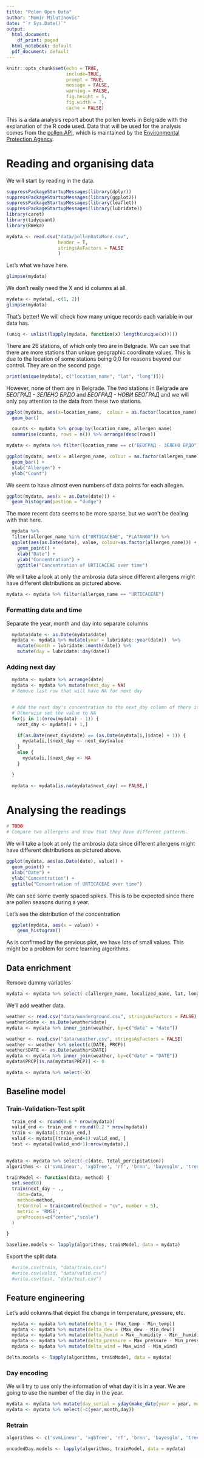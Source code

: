 ```yaml
---
title: "Polen Open Data"
author: "Momir Milutinovic"
date: "`r Sys.Date()`"
output:
  html_document:
    df_print: paged
  html_notebook: default
  pdf_document: default
---
```


```r
knitr::opts_chunk$set(echo = TRUE,
                      include=TRUE,
                      prompt = TRUE,
                      message = FALSE,
                      warning = FALSE,
                      fig.height = 5,
                      fig.width = 7,
                      cache = FALSE)
```

This is a data analysis report about the pollen levels in Belgrade with the explanation of the R code used. Data that will be used for the analysis comes from the [pollen API](http://polen.sepa.gov.rs/api/opendata/schema), which is maintained by the [Environmental Protection Agency](http://sepa.gov.rs).

# Reading and organising data
We will start by reading in the data.

```r
suppressPackageStartupMessages(library(dplyr))
suppressPackageStartupMessages(library(ggplot2))
suppressPackageStartupMessages(library(leaflet))
suppressPackageStartupMessages(library(lubridate))
library(caret)
library(tidyquant)
library(RWeka)

mydata <- read.csv("data/pollenDataMore.csv",
                   header = T,
                   stringsAsFactors = FALSE
                   )
```

Let's what we have here.
```r
glimpse(mydata)
```
We don't really need the X and id columns at all.
```r
mydata <- mydata[,-c(1, 2)]
glimpse(mydata)
```
That's better!
We will check how many unique records each variable in our data has.
```r
(uniq <- unlist(lapply(mydata, function(x) length(unique(x)))))
```
There are 26 stations, of which only two are in Belgrade. We can see that there are more stations than unique geographic coordinate values. This is due to the location of some stations being 0,0 for reasons beyond our control. They are on the second page.
```r
print(unique(mydata[, c("location_name", "lat", "long")]))
```
However, none of them are in Belgrade. The two stations in Belgrade are *БЕОГРАД - ЗЕЛЕНО БРДО* and *БЕОГРАД - НОВИ БЕОГРАД* and we will only pay attention to the data from these two stations.

```r
ggplot(mydata, aes(x=location_name,  colour = as.factor(location_name), fill = as.factor(location_name))) +
  geom_bar()
```

```r
  counts <- mydata %>% group_by(location_name, allergen_name)
  summarise(counts, rows = n()) %>% arrange(desc(rows))
```


```r
mydata <- mydata %>% filter(location_name == c("БЕОГРАД - ЗЕЛЕНО БРДО"))
```

```r
ggplot(mydata, aes(x = allergen_name, colour = as.factor(allergen_name), fill = as.factor(allergen_name))) +
  geom_bar() +
  xlab("Allergen") +
  ylab("Count")
```

We seem to have almost even numbers of data points for each allegen.

```r
ggplot(mydata, aes(x = as.Date(date))) +
  geom_histogram(postion = "dodge")
```
The more recent data seems to be more sparse, but we won't be dealing with that here.

```r
  mydata %>% 
  filter(allergen_name %in% c("URTICACEAE", "PLATANGO")) %>%
  ggplot(aes(as.Date(date), value, colour=as.factor(allergen_name))) + 
    geom_point() +
    xlab("Date") +
    ylab("Concentration") +
    ggtitle("Concentration of URTICACEAE over time")
```

We will take a look at only the ambrosia data since different allergens might have different distributions as pictured above.

```r
mydata <- mydata %>% filter(allergen_name == "URTICACEAE")
```

### Formatting date and time

Separate the year, month and day into separate columns
```r
  mydata$date <- as.Date(mydata$date)
  mydata <- mydata %>% mutate(year = lubridate::year(date))  %>%
    mutate(month = lubridate::month(date)) %>% 
    mutate(day = lubridate::day(date))
```

### Adding next day
```r
  mydata <- mydata %>% arrange(date)
  mydata <- mydata %>% mutate(next_day = NA)
  # Remove last row that will have NA for next day


  # Add the next day's concentration to the next_day column of there is data for the next day
  # Otherwise set the value to NA
  for(i in 1:(nrow(mydata) - 1)) {
    next_day <- mydata[i + 1,]

    if(as.Date(next_day$date) == (as.Date(mydata[i,]$date) + 1)) {
      mydata[i,]$next_day <- next_day$value
    }
    else {
      mydata[i,]$next_day <- NA
    }

  }

  mydata <- mydata[is.na(mydata$next_day) == FALSE,]
```

# Analysing the readings
```r
# TODO 
# Compare two allergens and show that they have different patterns.
```

We will take a look at only the ambrosia data since different allergens might have different distributions as pictured above.

```r

ggplot(mydata, aes(as.Date(date), value)) + 
  geom_point() +
  xlab("Date") +
  ylab("Concentration") +
  ggtitle("Concentration of URTICACEAE over time")
```

We can see some evenly spaced spikes. This is to be expected since there are pollen seasons during a year.

Let's see the distribution of the concentration
```r
  ggplot(mydata, aes(x = value)) + 
    geom_histogram()
```

As is confirmed by the previous plot, we have lots of small values. This might be a problem for some learning algorithms.


## Data enrichment
Remove dummy variables
```r
mydata <- mydata %>% select(-c(allergen_name, localized_name, lat, long, location_name))
```

We'll add weather data.
```r
weather <- read.csv("data/wunderground.csv", stringsAsFactors = FALSE)
weather$date <- as.Date(weather$date)
mydata <- mydata %>% inner_join(weather, by=c("date" = "date"))

weather <- read.csv("data/weather.csv", stringsAsFactors = FALSE)
weather <- weather %>% select(c(DATE, PRCP))
weather$DATE <- as.Date(weather$DATE)
mydata <- mydata %>% inner_join(weather, by=c("date" = "DATE"))
mydata$PRCP[is.na(mydata$PRCP)] <- 0

mydata <- mydata %>% select(-X)

```

## Baseline model


### Train-Validation-Test split
```r
  train_end <- round(0.6 * nrow(mydata))
  valid_end <- train_end + round(0.2 * nrow(mydata))
  train <- mydata[1:train_end,]
  valid <- mydata[(train_end+1):valid_end, ]
  test <- mydata[(valid_end+1):nrow(mydata),]
  
```


```r
mydata <- mydata %>% select(-c(date, Total_percipitation))
algorithms <- c('svmLinear', 'xgbTree', 'rf', 'brnn', 'bayesglm', 'treebag', 'lm')

trainModel <- function(data, method) {
  set.seed(8)
  train(next_day ~ .,
    data=data,
    method=method,
    trControl = trainControl(method = "cv", number = 5),
    metric = 'RMSE',
    preProcess=c("center","scale")
  )

}

baseline.models <- lapply(algorithms, trainModel, data = mydata)
```


Export the split data
```r
  #write.csv(train, "data/train.csv")
  #write.csv(valid, "data/valid.csv")
  #write.csv(test, "data/test.csv")
```

## Feature engineering

Let's add columns that depict the change in temperature, pressure, etc.

```r
  mydata <- mydata %>% mutate(delta_t = (Max_temp - Min_temp))
  mydata <- mydata %>% mutate(delta_dew = (Max_dew - Min_dew))
  mydata <- mydata %>% mutate(delta_humid = Max__humidity - Min__humidity)
  mydata <- mydata %>% mutate(delta_pressure = Max_pressure - Min_pressure)
  mydata <- mydata %>% mutate(delta_wind = Max_wind - Min_wind)

```


```r
delta.models <- lapply(algorithms, trainModel, data = mydata)
```

### Day encoding
We will try to use only the information of what day it is in a year. We are going to use the number of the day in the year.

```r
mydata <- mydata %>% mutate(day_serial = yday(make_date(year = year, month = month, day = day)))
mydata <- mydata %>% select(-c(year,month,day))
```


### Retrain

```r
algorithms <- c('svmLinear', 'xgbTree', 'rf', 'brnn', 'bayesglm', 'treebag', 'lm')

encodedDay.models <- lapply(algorithms, trainModel, data = mydata)
```

